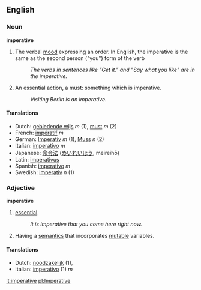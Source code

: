 ==English==

===Noun===
'''imperative'''

# {{cattag2|grammar|uncountable}} The verbal [[mood]] expressing an order.  In English, the imperative is the same as the second person ("you") form of the verb
#: ''The verbs in sentences like "Get it." and "Say what you like" are in the imperative.''
# An essential action, a must: something which is imperative.
#:''Visiting Berlin is an imperative.''

====Translations====
*Dutch: [[gebiedende wijs]] ''m'' (1), [[must]] ''m'' (2)
*French: [[impératif]] ''m''
*German: [[Imperativ]] ''m'' (1), [[Muss]] ''n'' (2)
*Italian: [[imperativo]] ''m''
*Japanese: [[命令法]] ([[めいれいほう]], meireihō)
*Latin: [[imperativus]]
*Spanish: [[imperativo]] ''m''
*Swedish: [[imperativ]] ''n'' (1)

===Adjective===
'''imperative'''

# [[essential]].
#:''It is imperative that you come here right now.''
# {{comptheory}}  Having a [[semantics]] that incorporates [[mutable]] variables.

====Translations====
*Dutch: [[noodzakelijk]] (1), 
*Italian: [[imperativo]] (1) ''m''

[[it:imperative]]
[[pl:Imperative]]